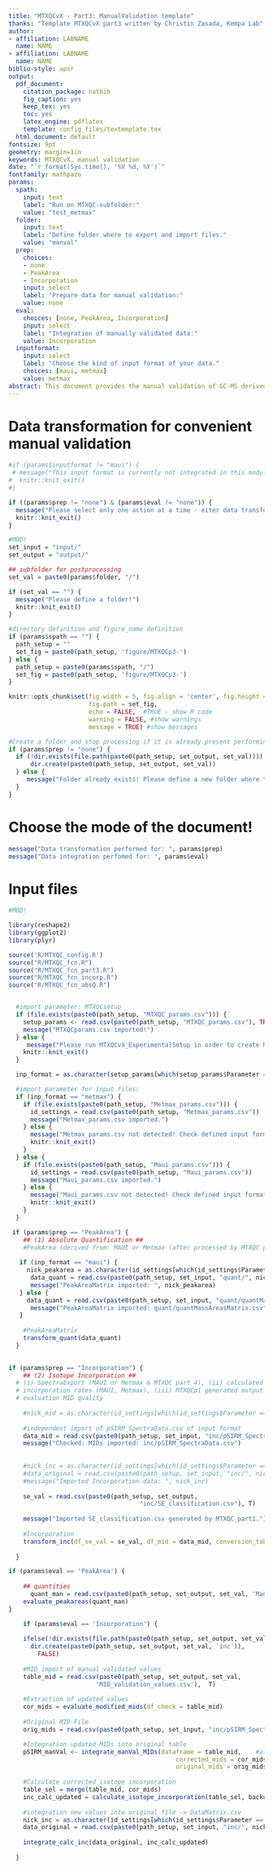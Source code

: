 ---
title: "MTXQCvX - Part3: ManualValidation template"
thanks: "Template MTXQCvX part3 written by Christin Zasada, Kempa Lab"
author:
- affiliation: LABNAME
  name: NAME
- affiliation: LABNAME
  name: NAME
biblio-style: apsr
output:
  pdf_document:
    citation_package: natbib
    fig_caption: yes
    keep_tex: yes
    toc: yes
    latex_engine: pdflatex
    template: config_files/textemplate.tex
  html_document: default
fontsize: 9pt
geometry: margin=1in
keywords: MTXQCvX, manual validation
date: "`r format(Sys.time(), '%V %d, %Y')`"
fontfamily: mathpazo
params:
  spath:
    input: text
    label: "Run on MTXQC-subfolder:"
    value: "test_metmax"
  folder:
    input: text
    label: "Define folder where to export and import files."
    value: "manval"
  prep:
    choices:
    - none
    - PeakArea
    - Incorporation
    input: select
    label: "Prepare data for manual validation:"
    value: none
  eval:
    choices: [none, PeakArea, Incorporation]
    input: select
    label: "Integration of manually validated data:"
    value: Incorporation
  inputformat:
    input: select
    label: "Choose the kind of input format of your data."
    choices: [maui, metmax]
    value: metmax
abstract: This document provides the manual validation of GC-MS derived data (MTXQC part 3). Thats has been processed through MTXQCvX part1 before. It transforms your MAUI exports into easily modifiable tables (PrepData) and re-transform them after manual validation into csv-files usable for another round of MTXQC (EvalQuant; EvalInc). In case of Metmax input files run MTXQC part 4 first.
---

# Data transformation for convenient manual validation

```{r quitknitting_immediately, echo=FALSE}

#if (params$inputformat != "maui") {
 # message("This input format is currently not integrated in this module! Sorry!")
#  knitr::knit_exit()
#}

if ((params$prep != "none") & (params$eval != "none")) {
  message("Please select only one action at a time - eiter data transformation or data integration!")
  knitr::knit_exit()
}


```


```{r init_directory, warning=FALSE, echo=FALSE}
#MOD!
set_input = "input/"
set_output = "output/"

## subfolder for postprocessing
set_val = paste0(params$folder, "/")

if (set_val == "") {
  message("Please define a folder!")
  knitr::knit_exit()
}

#directory definition and figure_name definition
if (params$spath == "") {
  path_setup = ""
  set_fig = paste0(path_setup, 'figure/MTXQCp3-')
} else {
  path_setup = paste0(params$spath, "/")
  set_fig = paste0(path_setup, 'figure/MTXQCp3-')
}

knitr::opts_chunk$set(fig.width = 5, fig.align = 'center', fig.height = 4,
                      fig.path = set_fig,  
                      echo = FALSE,  #TRUE - show R code
                      warning = FALSE, #show warnings
                      message = TRUE) #show messages

#Create a folder and stop processing if it is already present performing PrepData
if (params$prep != "none") {
  if (!dir.exists(file.path(paste0(path_setup, set_output, set_val)))) {
      dir.create(paste0(path_setup, set_output, set_val))
  } else {
     message("Folder already exists! Please define a new folder where to save transformed data.")
  }
}
```

# Choose the mode of the document! 

```{r modeofdoc}

message("Data transformation performed for: ", params$prep)
message("Data integration perfomed for: ", params$eval)

```


# Input files
```{r init_project}
#MOD!

library(reshape2)
library(ggplot2)
library(plyr)

source('R/MTXQC_config.R')
source("R/MTXQC_fcn.R")
source("R/MTXQC_fcn_part3.R")
source("R/MTXQC_fcn_incorp.R")
source("R/MTXQC_fcn_absQ.R")


  #import parameter: MTXQCsetup 
  if (file.exists(paste0(path_setup, "MTXQC_params.csv"))) {
    setup_params <- read.csv(paste0(path_setup, "MTXQC_params.csv"), TRUE)
    message("MTXQCparams.csv imported!")
  } else {
     message("Please run MTXQCvX_ExperimentalSetup in order to create MTXQC_params.csv")
    knitr::knit_exit()
  }

  inp_format = as.character(setup_params[which(setup_params$Parameter == "inputformat"), "Value"])

  #import parameter for input files:
  if (inp_format == "metmax") {
    if (file.exists(paste0(path_setup, "Metmax_params.csv"))) {
      id_settings = read.csv(paste0(path_setup, "Metmax_params.csv"))
      message("Metmax_params.csv imported.")
    } else {
      message("Metmax_params.csv not detected! Check defined input format!")
      knitr::knit_exit()
    }
  } else {
    if (file.exists(paste0(path_setup, "Maui_params.csv"))) {
      id_settings = read.csv(paste0(path_setup, "Maui_params.csv"))
      message("Maui_params.csv imported.")
    } else {
      message("Maui_params.csv not detected! Check defined input format!")
      knitr::knit_exit()
    }
  }

```


```{r prepdata}

 if (params$prep == "PeakArea") {
    ## (1) Absolute Quantification ##
    #PeakArea (derived from: MAUI or Metmax (after processed by MTXQC part 4))
   
   if (inp_format == "maui") {
     nick_peakarea = as.character(id_settings[which(id_settings$Parameter == "matrix"), "Value"])
      data_quant = read.csv(paste0(path_setup, set_input, "quant/", nick_peakarea), T)
      message("PeakAreaMatrix imported: ", nick_peakarea)
   } else {
     data_quant = read.csv(paste0(path_setup, set_input, "quant/quantMassAreasMatrix.csv"), T)
      message("PeakAreaMatrix imported: quant/quantMassAreasMatrix.csv")
   }
    
    #PeakAreaMatrix
    transform_quant(data_quant)
  }

 
if (params$prep == "Incorporation") {
    ## (2) Isotope Incorporation ##
  # (i) SpectraExport (MAUI or Metmax & MTXQC part 4), (ii) calculated isotope
  # incorporation rates (MAUI, Metmax), (iii) MTXQCp1 generated output file 
  # evaluation MID quality
    
    #nick_mid = as.character(id_settings[which(id_settings$Parameter == "mid"), "Value"])
    
    #independent import of pSIRM_SpectraData.csv of input format
    data_mid = read.csv(paste0(path_setup, set_input, "inc/pSIRM_SpectraData.csv"), TRUE)
    message("Checked: MIDs imported: inc/pSIRM_SpectraData.csv")
  
    
    #nick_inc = as.character(id_settings[which(id_settings$Parameter == "inc_data"), "Value"])
    #data_original = read.csv(paste0(path_setup, set_input, "inc/", nick_inc), T)
    #message("Imported Incorporation data: ", nick_inc)
    
    se_val = read.csv(paste0(path_setup, set_output, 
                                    "inc/SE_classification.csv"), T)
    
    message("Imported SE_classification.csv generated by MTXQC_part1.")
    
    #Incorporation
    transform_inc(df_se_val = se_val, df_mid = data_mid, conversion_table = con_se)
    
  }  		
```


```{r evalQuant, tidy = TRUE, results='asis'} 

if (params$eval == 'PeakArea') {
  
    ## quantities
	  quant_man = read.csv(paste0(path_setup, set_output, set_val, 'ManVal_PeakAreas.csv'),  T)
    evaluate_peakareas(quant_man)
}
```



```{r evalInc, tidy = TRUE, results='asis', fig.width=5}

	if (params$eval == 'Incorporation') {
	  
    ifelse(!dir.exists(file.path(paste0(path_setup, set_output, set_val, 'inc'))), 
	  dir.create(paste0(path_setup, set_output, set_val, 'inc')), 
		FALSE)
    		
    #MID import of manual validated values
    table_mid = read.csv(paste0(path_setup, set_output, set_val, 
    		            'MID_validation_values.csv'),  T)
	    
    #Extraction of updated values
    cor_mids = evaluate_modified_mids(df_check = table_mid)
    
    #Original MID-File
    orig_mids = read.csv(paste0(path_setup, set_input, "inc/pSIRM_SpectraData.csv"), T)

    #Integration updated MIDs into original table
    pSIRM_manVal <- integrate_manVal_MIDs(dataframe = table_mid,    #all MIDs including updated values
                                              corrected_mids = cor_mids, #extracted unique entries manVal
                                              original_mids = orig_mids) #original MID data
        
    #Calculate corrected isotope incorporation 
    table_sel = merge(table_mid, cor_mids)
    inc_calc_updated = calculate_isotope_incorporation(table_sel, backup_mids, mass_li, manval = TRUE)
	    
    #integration new values into original file -> DataMatrix.csv
    nick_inc = as.character(id_settings[which(id_settings$Parameter == "inc_data"), "Value"])
    data_original = read.csv(paste0(path_setup, set_input, "inc/", nick_inc), T)
    
    integrate_calc_inc(data_original, inc_calc_updated)
        
  }

```
